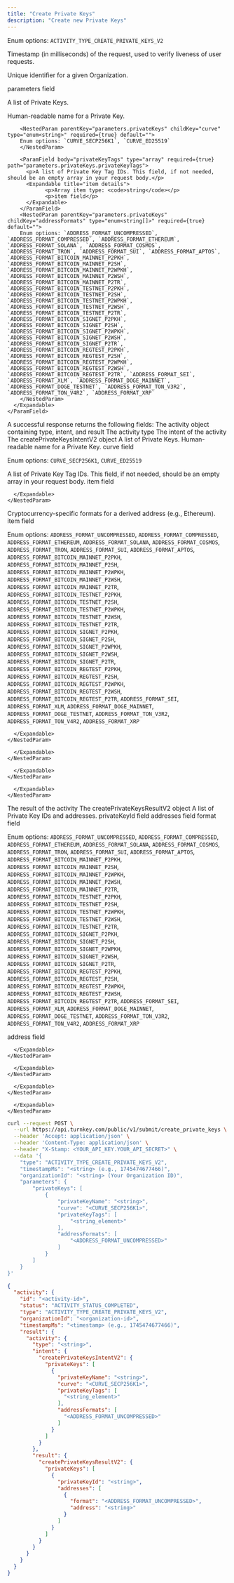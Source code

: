 ```yaml
---
title: "Create Private Keys"
description: "Create new Private Keys"
---
```



<EndpointPath type="submit" path="create_private_keys" />

<Authorizations />

<H3Bordered text="Body" />

<ParamField body="type" type="enum<string>" required={true}>

Enum options: `ACTIVITY_TYPE_CREATE_PRIVATE_KEYS_V2`
</ParamField>

<ParamField body="timestampMs" type="string" required={true}>

Timestamp (in milliseconds) of the request, used to verify liveness of user requests.
</ParamField>

<ParamField body="organizationId" type="string" required={true}>

Unique identifier for a given Organization.
</ParamField>

<ParamField body="parameters" type="object" required={true} path="parameters">
  <p>parameters field</p>
  <Expandable title="details">
    <ParamField body="privateKeys" type="array" required={true} path="parameters.privateKeys">
      <p>A list of Private Keys.</p>
      <Expandable title="item details">
        <NestedParam parentKey="parameters.privateKeys" childKey="privateKeyName" type="string" required={true} default="">
        Human-readable name for a Private Key.
        </NestedParam>
        
        <NestedParam parentKey="parameters.privateKeys" childKey="curve" type="enum<string>" required={true} default="">
        Enum options: `CURVE_SECP256K1`, `CURVE_ED25519`
        </NestedParam>
        
        <ParamField body="privateKeyTags" type="array" required={true} path="parameters.privateKeys.privateKeyTags">
          <p>A list of Private Key Tag IDs. This field, if not needed, should be an empty array in your request body.</p>
          <Expandable title="item details">
                <p>Array item type: <code>string</code></p>
                <p>item field</p>
          </Expandable>
        </ParamField>
        <NestedParam parentKey="parameters.privateKeys" childKey="addressFormats" type="enum<string[]>" required={true} default="">
        Enum options: `ADDRESS_FORMAT_UNCOMPRESSED`, `ADDRESS_FORMAT_COMPRESSED`, `ADDRESS_FORMAT_ETHEREUM`, `ADDRESS_FORMAT_SOLANA`, `ADDRESS_FORMAT_COSMOS`, `ADDRESS_FORMAT_TRON`, `ADDRESS_FORMAT_SUI`, `ADDRESS_FORMAT_APTOS`, `ADDRESS_FORMAT_BITCOIN_MAINNET_P2PKH`, `ADDRESS_FORMAT_BITCOIN_MAINNET_P2SH`, `ADDRESS_FORMAT_BITCOIN_MAINNET_P2WPKH`, `ADDRESS_FORMAT_BITCOIN_MAINNET_P2WSH`, `ADDRESS_FORMAT_BITCOIN_MAINNET_P2TR`, `ADDRESS_FORMAT_BITCOIN_TESTNET_P2PKH`, `ADDRESS_FORMAT_BITCOIN_TESTNET_P2SH`, `ADDRESS_FORMAT_BITCOIN_TESTNET_P2WPKH`, `ADDRESS_FORMAT_BITCOIN_TESTNET_P2WSH`, `ADDRESS_FORMAT_BITCOIN_TESTNET_P2TR`, `ADDRESS_FORMAT_BITCOIN_SIGNET_P2PKH`, `ADDRESS_FORMAT_BITCOIN_SIGNET_P2SH`, `ADDRESS_FORMAT_BITCOIN_SIGNET_P2WPKH`, `ADDRESS_FORMAT_BITCOIN_SIGNET_P2WSH`, `ADDRESS_FORMAT_BITCOIN_SIGNET_P2TR`, `ADDRESS_FORMAT_BITCOIN_REGTEST_P2PKH`, `ADDRESS_FORMAT_BITCOIN_REGTEST_P2SH`, `ADDRESS_FORMAT_BITCOIN_REGTEST_P2WPKH`, `ADDRESS_FORMAT_BITCOIN_REGTEST_P2WSH`, `ADDRESS_FORMAT_BITCOIN_REGTEST_P2TR`, `ADDRESS_FORMAT_SEI`, `ADDRESS_FORMAT_XLM`, `ADDRESS_FORMAT_DOGE_MAINNET`, `ADDRESS_FORMAT_DOGE_TESTNET`, `ADDRESS_FORMAT_TON_V3R2`, `ADDRESS_FORMAT_TON_V4R2`, `ADDRESS_FORMAT_XRP`
        </NestedParam>
      </Expandable>
    </ParamField>
  </Expandable>
</ParamField>

<H3Bordered text="Response" />
A successful response returns the following fields:

<ResponseField name="activity" type="object" required={true}>
  The activity object containing type, intent, and result
  <Expandable title="activity details">
    <NestedParam parentKey="activity" childKey="type" type="string" required={true}>
The activity type
</NestedParam>
<NestedParam parentKey="activity" childKey="intent" type="object" required={true}>
      The intent of the activity
      <Expandable title="intent details">
        <NestedParam parentKey="activity.intent" childKey="createPrivateKeysIntentV2" type="object" required={true}>
      The createPrivateKeysIntentV2 object
      <Expandable title="createPrivateKeysIntentV2 details">
        <NestedParam parentKey="activity.intent.createPrivateKeysIntentV2" childKey="privateKeys" type="array" required={true}>
      A list of Private Keys.
      <Expandable title="privateKeys details">
        <NestedParam parentKey="activity.intent.createPrivateKeysIntentV2.privateKeys" childKey="privateKeyName" type="string" required={true}>
Human-readable name for a Private Key.
</NestedParam>
<NestedParam parentKey="activity.intent.createPrivateKeysIntentV2.privateKeys" childKey="curve" type="enum" required={true}>
curve field
  
Enum options: `CURVE_SECP256K1`, `CURVE_ED25519`

</NestedParam>
<NestedParam parentKey="activity.intent.createPrivateKeysIntentV2.privateKeys" childKey="privateKeyTags" type="array" required={true}>
      A list of Private Key Tag IDs. This field, if not needed, should be an empty array in your request body.
      <Expandable title="privateKeyTags details">
        <NestedParam parentKey="activity.intent.createPrivateKeysIntentV2.privateKeys.privateKeyTags" childKey="item" type="string" required={true}>
item field
</NestedParam>

      </Expandable>
    </NestedParam>
<NestedParam parentKey="activity.intent.createPrivateKeysIntentV2.privateKeys" childKey="addressFormats" type="array" required={true}>
      Cryptocurrency-specific formats for a derived address (e.g., Ethereum).
      <Expandable title="addressFormats details">
        <NestedParam parentKey="activity.intent.createPrivateKeysIntentV2.privateKeys.addressFormats" childKey="item" type="enum" required={true}>
item field
  
Enum options: `ADDRESS_FORMAT_UNCOMPRESSED`, `ADDRESS_FORMAT_COMPRESSED`, `ADDRESS_FORMAT_ETHEREUM`, `ADDRESS_FORMAT_SOLANA`, `ADDRESS_FORMAT_COSMOS`, `ADDRESS_FORMAT_TRON`, `ADDRESS_FORMAT_SUI`, `ADDRESS_FORMAT_APTOS`, `ADDRESS_FORMAT_BITCOIN_MAINNET_P2PKH`, `ADDRESS_FORMAT_BITCOIN_MAINNET_P2SH`, `ADDRESS_FORMAT_BITCOIN_MAINNET_P2WPKH`, `ADDRESS_FORMAT_BITCOIN_MAINNET_P2WSH`, `ADDRESS_FORMAT_BITCOIN_MAINNET_P2TR`, `ADDRESS_FORMAT_BITCOIN_TESTNET_P2PKH`, `ADDRESS_FORMAT_BITCOIN_TESTNET_P2SH`, `ADDRESS_FORMAT_BITCOIN_TESTNET_P2WPKH`, `ADDRESS_FORMAT_BITCOIN_TESTNET_P2WSH`, `ADDRESS_FORMAT_BITCOIN_TESTNET_P2TR`, `ADDRESS_FORMAT_BITCOIN_SIGNET_P2PKH`, `ADDRESS_FORMAT_BITCOIN_SIGNET_P2SH`, `ADDRESS_FORMAT_BITCOIN_SIGNET_P2WPKH`, `ADDRESS_FORMAT_BITCOIN_SIGNET_P2WSH`, `ADDRESS_FORMAT_BITCOIN_SIGNET_P2TR`, `ADDRESS_FORMAT_BITCOIN_REGTEST_P2PKH`, `ADDRESS_FORMAT_BITCOIN_REGTEST_P2SH`, `ADDRESS_FORMAT_BITCOIN_REGTEST_P2WPKH`, `ADDRESS_FORMAT_BITCOIN_REGTEST_P2WSH`, `ADDRESS_FORMAT_BITCOIN_REGTEST_P2TR`, `ADDRESS_FORMAT_SEI`, `ADDRESS_FORMAT_XLM`, `ADDRESS_FORMAT_DOGE_MAINNET`, `ADDRESS_FORMAT_DOGE_TESTNET`, `ADDRESS_FORMAT_TON_V3R2`, `ADDRESS_FORMAT_TON_V4R2`, `ADDRESS_FORMAT_XRP`

</NestedParam>

      </Expandable>
    </NestedParam>

      </Expandable>
    </NestedParam>

      </Expandable>
    </NestedParam>

      </Expandable>
    </NestedParam>
<NestedParam parentKey="activity" childKey="result" type="object" required={true}>
      The result of the activity
      <Expandable title="result details">
        <NestedParam parentKey="activity.result" childKey="createPrivateKeysResultV2" type="object" required={true}>
      The createPrivateKeysResultV2 object
      <Expandable title="createPrivateKeysResultV2 details">
        <NestedParam parentKey="activity.result.createPrivateKeysResultV2" childKey="privateKeys" type="array" required={true}>
      A list of Private Key IDs and addresses.
      <Expandable title="privateKeys details">
        <NestedParam parentKey="activity.result.createPrivateKeysResultV2.privateKeys" childKey="privateKeyId" type="string" required={false}>
privateKeyId field
</NestedParam>
<NestedParam parentKey="activity.result.createPrivateKeysResultV2.privateKeys" childKey="addresses" type="array" required={false}>
      addresses field
      <Expandable title="addresses details">
        <NestedParam parentKey="activity.result.createPrivateKeysResultV2.privateKeys.addresses" childKey="format" type="enum" required={false}>
format field
  
Enum options: `ADDRESS_FORMAT_UNCOMPRESSED`, `ADDRESS_FORMAT_COMPRESSED`, `ADDRESS_FORMAT_ETHEREUM`, `ADDRESS_FORMAT_SOLANA`, `ADDRESS_FORMAT_COSMOS`, `ADDRESS_FORMAT_TRON`, `ADDRESS_FORMAT_SUI`, `ADDRESS_FORMAT_APTOS`, `ADDRESS_FORMAT_BITCOIN_MAINNET_P2PKH`, `ADDRESS_FORMAT_BITCOIN_MAINNET_P2SH`, `ADDRESS_FORMAT_BITCOIN_MAINNET_P2WPKH`, `ADDRESS_FORMAT_BITCOIN_MAINNET_P2WSH`, `ADDRESS_FORMAT_BITCOIN_MAINNET_P2TR`, `ADDRESS_FORMAT_BITCOIN_TESTNET_P2PKH`, `ADDRESS_FORMAT_BITCOIN_TESTNET_P2SH`, `ADDRESS_FORMAT_BITCOIN_TESTNET_P2WPKH`, `ADDRESS_FORMAT_BITCOIN_TESTNET_P2WSH`, `ADDRESS_FORMAT_BITCOIN_TESTNET_P2TR`, `ADDRESS_FORMAT_BITCOIN_SIGNET_P2PKH`, `ADDRESS_FORMAT_BITCOIN_SIGNET_P2SH`, `ADDRESS_FORMAT_BITCOIN_SIGNET_P2WPKH`, `ADDRESS_FORMAT_BITCOIN_SIGNET_P2WSH`, `ADDRESS_FORMAT_BITCOIN_SIGNET_P2TR`, `ADDRESS_FORMAT_BITCOIN_REGTEST_P2PKH`, `ADDRESS_FORMAT_BITCOIN_REGTEST_P2SH`, `ADDRESS_FORMAT_BITCOIN_REGTEST_P2WPKH`, `ADDRESS_FORMAT_BITCOIN_REGTEST_P2WSH`, `ADDRESS_FORMAT_BITCOIN_REGTEST_P2TR`, `ADDRESS_FORMAT_SEI`, `ADDRESS_FORMAT_XLM`, `ADDRESS_FORMAT_DOGE_MAINNET`, `ADDRESS_FORMAT_DOGE_TESTNET`, `ADDRESS_FORMAT_TON_V3R2`, `ADDRESS_FORMAT_TON_V4R2`, `ADDRESS_FORMAT_XRP`

</NestedParam>
<NestedParam parentKey="activity.result.createPrivateKeysResultV2.privateKeys.addresses" childKey="address" type="string" required={false}>
address field
</NestedParam>

      </Expandable>
    </NestedParam>

      </Expandable>
    </NestedParam>

      </Expandable>
    </NestedParam>

      </Expandable>
    </NestedParam>

  </Expandable>
</ResponseField>

<RequestExample>

```bash cURL
curl --request POST \
  --url https://api.turnkey.com/public/v1/submit/create_private_keys \
  --header 'Accept: application/json' \
  --header 'Content-Type: application/json' \
  --header "X-Stamp: <YOUR_API_KEY.YOUR_API_SECRET>" \
  --data '{
    "type": "ACTIVITY_TYPE_CREATE_PRIVATE_KEYS_V2",
    "timestampMs": "<string> (e.g., 1745474677466)",
    "organizationId": "<string> (Your Organization ID)",
    "parameters": {
        "privateKeys": [
            {
                "privateKeyName": "<string>",
                "curve": "<CURVE_SECP256K1>",
                "privateKeyTags": [
                    "<string_element>"
                ],
                "addressFormats": [
                    "<ADDRESS_FORMAT_UNCOMPRESSED>"
                ]
            }
        ]
    }
}'
```

</RequestExample>

<ResponseExample>

```json 200
{
  "activity": {
    "id": "<activity-id>",
    "status": "ACTIVITY_STATUS_COMPLETED",
    "type": "ACTIVITY_TYPE_CREATE_PRIVATE_KEYS_V2",
    "organizationId": "<organization-id>",
    "timestampMs": "<timestamp> (e.g., 1745474677466)",
    "result": {
      "activity": {
        "type": "<string>",
        "intent": {
          "createPrivateKeysIntentV2": {
            "privateKeys": [
              {
                "privateKeyName": "<string>",
                "curve": "<CURVE_SECP256K1>",
                "privateKeyTags": [
                  "<string_element>"
                ],
                "addressFormats": [
                  "<ADDRESS_FORMAT_UNCOMPRESSED>"
                ]
              }
            ]
          }
        },
        "result": {
          "createPrivateKeysResultV2": {
            "privateKeys": [
              {
                "privateKeyId": "<string>",
                "addresses": [
                  {
                    "format": "<ADDRESS_FORMAT_UNCOMPRESSED>",
                    "address": "<string>"
                  }
                ]
              }
            ]
          }
        }
      }
    }
  }
}
```

</ResponseExample>
